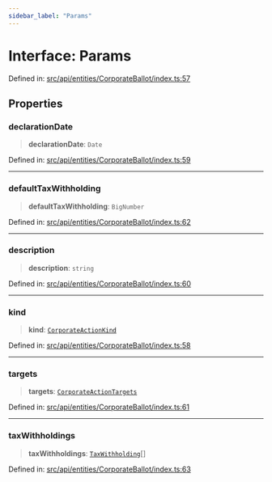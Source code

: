```yaml
---
sidebar_label: "Params"
---
```


# Interface: Params

Defined in: [src/api/entities/CorporateBallot/index.ts:57](https://github.com/PolymeshAssociation/polymesh-sdk/blob/bee6a2fe7a8ce5db42a6982e793782182cde2153/src/api/entities/CorporateBallot/index.ts#L57)

## Properties

### declarationDate

> **declarationDate**: `Date`

Defined in: [src/api/entities/CorporateBallot/index.ts:59](https://github.com/PolymeshAssociation/polymesh-sdk/blob/bee6a2fe7a8ce5db42a6982e793782182cde2153/src/api/entities/CorporateBallot/index.ts#L59)

***

### defaultTaxWithholding

> **defaultTaxWithholding**: `BigNumber`

Defined in: [src/api/entities/CorporateBallot/index.ts:62](https://github.com/PolymeshAssociation/polymesh-sdk/blob/bee6a2fe7a8ce5db42a6982e793782182cde2153/src/api/entities/CorporateBallot/index.ts#L62)

***

### description

> **description**: `string`

Defined in: [src/api/entities/CorporateBallot/index.ts:60](https://github.com/PolymeshAssociation/polymesh-sdk/blob/bee6a2fe7a8ce5db42a6982e793782182cde2153/src/api/entities/CorporateBallot/index.ts#L60)

***

### kind

> **kind**: [`CorporateActionKind`](../../CorporateActionBase/types/enumerations/CorporateActionKind.mdx)

Defined in: [src/api/entities/CorporateBallot/index.ts:58](https://github.com/PolymeshAssociation/polymesh-sdk/blob/bee6a2fe7a8ce5db42a6982e793782182cde2153/src/api/entities/CorporateBallot/index.ts#L58)

***

### targets

> **targets**: [`CorporateActionTargets`](../../CorporateActionBase/types/interfaces/CorporateActionTargets.mdx)

Defined in: [src/api/entities/CorporateBallot/index.ts:61](https://github.com/PolymeshAssociation/polymesh-sdk/blob/bee6a2fe7a8ce5db42a6982e793782182cde2153/src/api/entities/CorporateBallot/index.ts#L61)

***

### taxWithholdings

> **taxWithholdings**: [`TaxWithholding`](../../CorporateActionBase/types/interfaces/TaxWithholding.mdx)[]

Defined in: [src/api/entities/CorporateBallot/index.ts:63](https://github.com/PolymeshAssociation/polymesh-sdk/blob/bee6a2fe7a8ce5db42a6982e793782182cde2153/src/api/entities/CorporateBallot/index.ts#L63)

